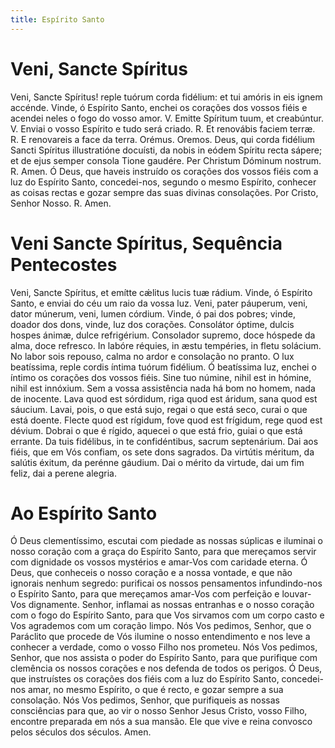 ```yaml
---
title: Espírito Santo
---
```


# Veni, Sancte Spíritus

<div class="grid grid-cols-2 gap-5">
  <span class="text-justify">
    Veni, Sancte Spíritus! reple tuórum corda fidélium: et tui amóris in eis
    ignem accénde.
  </span>
  <span class="text-justify">
    Vinde, ó Espírito Santo, enchei os corações dos vossos fiéis e acendei neles
    o fogo do vosso amor.
  </span>
  <span class="text-justify">V. Emitte Spíritum tuum, et creabúntur.</span>
  <span class="text-justify">
    V. Enviai o vosso Espírito e tudo será criado.
  </span>
  <span class="text-justify">
    <span class="text-red-500">R.</span> Et renovábis faciem terræ.
  </span>
  <span class="text-justify">
    <span class="text-red-500">R.</span> E renovareis a face da terra.
  </span>
  <span class="text-red-500 text-center">Orémus.</span>
  <span class="text-red-500 text-center">Oremos.</span>
  <span class="text-justify">
    Deus, qui corda fidélium Sancti Spíritus illustratióne docuísti, da nobis in
    eódem Spíritu recta sápere; et de ejus semper consola Tione gaudére. Per
    Christum Dóminum nostrum. <span class="text-red-500">R.</span> Amen.
  </span>
  <span class="text-justify">
    Ó Deus, que haveis instruído os corações dos vossos fiéis com a luz do
    Espírito Santo, concedei-nos, segundo o mesmo Espírito, conhecer as coisas
    rectas e gozar sempre das suas divinas consolações. Por Cristo, Senhor
    Nosso. <span class="text-red-500">R.</span> Amen.
  </span>
</div>

# Veni Sancte Spíritus, Sequência Pentecostes

<div class="grid grid-cols-2 gap-5">
  <span class="text-justify">
    Veni, Sancte Spíritus, et emítte cǽlitus lucis tuæ rádium.
  </span>
  <span class="text-justify">
    Vinde, ó Espírito Santo, e enviai do céu um raio da vossa luz.
  </span>
  <span class="text-justify">
    Veni, pater páuperum, veni, dator múnerum, veni, lumen córdium.
  </span>
  <span class="text-justify">
    Vinde, ó pai dos pobres; vinde, doador dos dons, vinde, luz dos corações.
  </span>
  <span class="text-justify">
    Consolátor óptime, dulcis hospes ánimæ, dulce re­fri­gérium.
  </span>
  <span class="text-justify">
    Consolador supremo, doce hóspede da alma, doce refresco.
  </span>
  <span class="text-justify">
    In labóre réquies, in æstu tempéries, in fletu solácium.
  </span>
  <span class="text-justify">
    No labor sois repouso, calma no ardor e consolação no pranto.
  </span>
  <span class="text-justify">
    O lux beatíssima, reple cordis íntima tuórum fidélium.
  </span>
  <span class="text-justify">
    Ó beatíssima luz, enchei o íntimo os corações dos vossos fiéis.
  </span>
  <span class="text-justify">
    Sine tuo númine, nihil est in hómine, nihil est innóxium.
  </span>
  <span class="text-justify">
    Sem a vossa assistência nada há bom no homem, nada de inocente.
  </span>
  <span class="text-justify">
    Lava quod est sórdidum, riga quod est áridum, sana quod est sáucium.
  </span>
  <span class="text-justify">
    Lavai, pois, o que está sujo, regai o que está seco, curai o que está
    doente.
  </span>
  <span class="text-justify">
    Flecte quod est rígidum, fove quod est frígidum, rege quod est dévium.
  </span>
  <span class="text-justify">
    Dobrai o que é rígido, aquecei o que está frio, guiai o que está errante.
  </span>
  <span class="text-justify">
    Da tuis fidélibus, in te con­fi­dén­tibus, sacrum sep­te­nárium.
  </span>
  <span class="text-justify">
    Dai aos fiéis, que em Vós confiam, os sete dons sagrados.
  </span>
  <span class="text-justify">
    Da virtútis méritum, da salútis éxitum, da perénne gáudium.
  </span>
  <span class="text-justify">
    Dai o mérito da virtude, dai um fim feliz, dai a perene alegria.
  </span>
</div>

# Ao Espírito Santo

Ó Deus clementíssimo, escutai com piedade as nossas súplicas e iluminai o nosso coração com a graça do Espírito Santo, para que mereçamos servir com dignidade os vossos mystérios e amar-Vos com caridade eterna. Ó Deus, que conheceis o nosso coração e a nossa vontade, e que não ignorais nenhum segredo: purificai os nossos pensamentos infundindo-nos o Espírito Santo, para que mereçamos amar-Vos com perfeição e louvar-Vos dignamente. Senhor, inflamai as nossas entranhas e o nosso coração com o fogo do Espírito Santo, para que Vos sirvamos com um corpo casto e Vos agrademos com um coração limpo. Nós Vos pedimos, Senhor, que o Paráclito que procede de Vós ilumine o nosso entendimento e nos leve a conhecer a verdade, como o vosso Filho nos prometeu. Nós Vos pedimos, Senhor, que nos assista o poder do Espírito Santo, para que purifique com clemência os nossos corações e nos defenda de todos os perigos. Ó Deus, que instruístes os corações dos fiéis com a luz do Espírito Santo, concedei-nos amar, no mesmo Espírito, o que é recto, e gozar sempre a sua consolação. Nós Vos pedimos, Senhor, que purifiqueis as nossas consciências para que, ao vir o nosso Senhor Jesus Cristo, vosso Filho, encontre preparada em nós a sua mansão. Ele que vive e reina convosco pelos séculos dos séculos. Amen.
